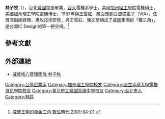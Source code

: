 {{Infobox Person
| name = 林子牧
| caption = 
| image = 
| birth_date = {{birth year and age|1954}}
| birth_place = {{ROC|臺灣省}}[[臺北市|臺北市]]
| nationality = {{ROC}}
| education = 博士
| alma_mater = [[臺北市立建國高級中學|臺北市立建國高級中學]]<br>[[國立臺灣大學|國立臺灣大學]]<br>美國[[加州理工學院|加州理工學院]]
| occupation = [[威盛電子|威盛電子]]資深副總經理
| religion = 
| spouse = 
| children = 
| footnotes =
}}
'''林子牧'''（{{bd|1954年|||}}），台北[[建國中學|建國中學]]畢業，[[台大|台大]]電機系學士，美國[[加州理工學院|加州理工學院]]電機碩士，美國加州理工學院電機博士。1987年與[[王雪紅|王雪紅]]、[[陳文琦|陳文琦]]創立[[威盛電子|威盛電子]]（VIA），任資深副總經理，專攻技術研發，與王雪紅、陳文琦構成了威盛集團的「鐵三角」，是台灣IC Design的第一把交椅。<ref>[http://www.bnext.com.tw/article/view/cid/0/id/7910 威盛王朝的黃金三角 數位時代 2001-04-01] {{webarchive|url=https://web.archive.org/web/20150923192754/http://www.bnext.com.tw/article/view/cid/0/id/7910 |date=2015-09-23 }}</ref>

== 參考文獻 ==
{{reflist}}

== 外部連結 ==
* [https://web.archive.org/web/20110810080124/http://www.viatech.com.tw/tw/company/executives.jsp 威盛核心管理團隊 林子牧]
{{DEFAULTSORT:Lin}}
[[Category:台灣企業家|Category:台灣企業家]]
[[Category:加州理工學院校友|Category:加州理工學院校友]]
[[Category:國立臺灣大學電機資訊學院校友|Category:國立臺灣大學電機資訊學院校友]]
[[Category:臺北市立建國高級中學校友|Category:臺北市立建國高級中學校友]]
[[Category:台北市人|Category:台北市人]]
[[Category:林姓|Category:林姓]]